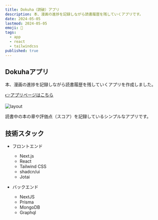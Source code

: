 ```yaml
---
title: Dokuha（読破）アプリ
description: 本、漫画の進捗を記録しながら読書履歴を残していくアプリです。
date: 2024-05-05
lastmod: 2024-05-05
emoji: 📖
tags: 
  - app
  - react
  - tailwindcss
published: true
---
```


## Dokuhaアプリ

本、漫画の進捗を記録しながら読書履歴を残していくアプリを作成しました。  

[👉アプリページはこちら](/dokuha)

![layout](/blog/60/1.png)

読書中の本の章や評価点（スコア）を記録しているシンプルなアプリです。


## 技術スタック

- フロントエンド

  - Next.js
  - React
  - Tailwind CSS
  - shadcn/ui
  - Jotai

- バックエンド

  - NextJS
  - Prisma
  - MongoDB
  - Graphql
